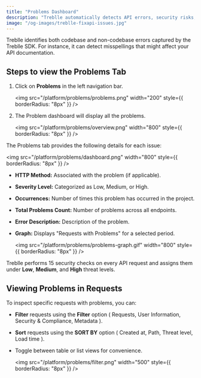 ```yaml
---
title: "Problems Dashboard"
description: "Treblle automatically detects API errors, security risks, and documentation issues. View, filter, and analyze problems in your API with categorized threat levels and real-time insights."
image: "/og-images/treblle-fixapi-issues.jpg"
---
```


Treblle identifies both codebase and non-codebase errors captured by the Treblle SDK. For instance, it can detect misspellings that might affect your API documentation. 


## Steps to view the Problems Tab

1. Click on **Problems** in the left navigation bar.

    <img
      src="/platform/problems/problems.png"
      width="200"
      style={{ borderRadius: "8px" }}
    />

2. The Problem dashboard will display all the problems.

    <img
      src="/platform/problems/overview.png"
      width="800"
      style={{ borderRadius: "8px" }}
    />

The Problems tab provides the following details for each issue:

  <img
    src="/platform/problems/dashboard.png"
    width="800"
    style={{ borderRadius: "8px" }}
  />

- **HTTP Method:** Associated with the problem (if applicable).
- **Severity Level:** Categorized as Low, Medium, or High.
- **Occurrences:** Number of times this problem has occurred in the project.
- **Total Problems Count:** Number of problems across all endpoints.
- **Error Description:** Description of the problem.
- **Graph:** Displays "Requests with Problems" for a selected period.

  <img
    src="/platform/problems/problems-graph.gif"
    width="800"
    style={{ borderRadius: "8px" }}
  />

Treblle performs 15 security checks on every API request and assigns them under **Low**, **Medium**, and **High** threat levels.

## Viewing Problems in Requests

To inspect specific requests with problems, you can:

- **Filter** requests using the **Filter** option ( Requests, User Information, Security & Compliance, Metadata ).
- **Sort** requests using the **SORT BY** option ( Created at, Path, Threat level, Load time ).
- Toggle between table or list views for convenience.

  <img
    src="/platform/problems/filter.png"
    width="500"
    style={{ borderRadius: "8px" }}
  />
